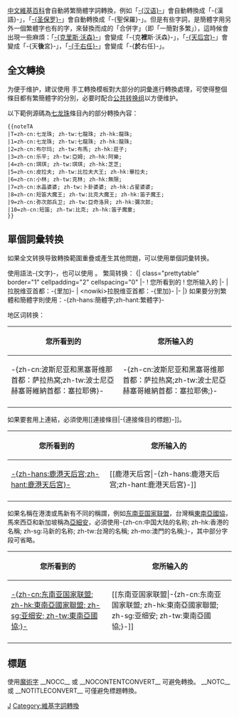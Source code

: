 {{字詞轉換索引}}
{{Shortcut|H:轉換}}
{{NoteTA
|G1 = IT
|G2 = MediaWiki
}}
[[中文維基百科|中文維基百科]]會自動將繁簡體字詞轉換，例如「[[汉语|-{汉语}-]]」會自動轉換成「-{漢語}-」，「[[圣保罗|-{圣保罗}-]]」會自動轉換成「-{聖保羅}-」。但是有些字詞，是簡體字用另外一個繁體字也有的字，來替換而成的「合併字」（即「一簡對多繁」），這時候會出現一些麻煩：「[[克里斯·沃森|-{克里斯·沃森}-]]」會變成「-{克'''裡'''斯·沃森}-」，「[[天后宮|-{天后宫}-]]」會變成「-{天'''後'''宮}-」，「[[于右任|-{于右任}-]]」會變成「-{'''於'''右任}-」。

==全文轉換==
为便于维护，建议使用 {{tl|noteTA}} 手工轉換模板對大部分的詞彙進行轉換處理，可使得整個條目都有繁簡體字的分別，必要时配合[[Wikipedia:字詞轉換處理/公共轉換組|公共转换组]]以方便维护。

以下範例源碼為[[七龙珠|七龙珠]]條目內的部分轉換內容：
 <nowiki>{{noteTA
|T=zh-cn:七龙珠; zh-tw:七龍珠; zh-hk:龍珠;
|1=zh-cn:七龙珠; zh-tw:七龍珠; zh-hk:龍珠;
|2=zh-cn:布尔玛; zh-tw:布馬; zh-hk:莊子;
|3=zh-cn:乐平; zh-tw:亞姆; zh-hk:阿樂;
|4=zh-cn:琪琪; zh-tw:琪琪; zh-hk:芝芝;
|5=zh-cn:皮拉夫; zh-tw:比拉夫大王; zh-hk:畢拉夫;
|6=zh-cn:小林; zh-tw:克林; zh-hk:無限;
|7=zh-cn:水晶婆婆; zh-tw:卜卦婆婆; zh-hk:占星婆婆;
|8=zh-cn:短笛大魔王; zh-tw:比克大魔王; zh-hk:笛子魔王;
|9=zh-cn:弥次郎兵卫; zh-tw:亞奇洛貝; zh-hk:彌次郎;
|10=zh-cn:短笛; zh-tw:比克; zh-hk:笛子魔童;
}}</nowiki>

==單個詞彙转换==

如果全文转换导致轉換範圍重疊或產生其他問題，可以使用單個詞彙转换。

使用語法-{文字}-，也可以使用 <nowiki>。

繁简转换：

{| class="prettytable" border="1" cellpadding="2" cellspacing="0"
|-
! 您所看到的
! 您所输入的
|-
|
拉脱维亚首都：-{里加}-
|
<nowiki>拉脱维亚首都：-{里加}-</nowiki>
|-
|}
如果要分別繁體和簡體字則使用：<nowiki>-{zh-hans:</nowiki>簡體字;zh-hant:繁體字<nowiki>}-</nowiki>

地区词转换：

{| class="prettytable" border="1" cellpadding="2" cellspacing="0"
|-
! 您所看到的
! 您所输入的
|-
|
-{zh-cn:波斯尼亚和黑塞哥维那首都：萨拉热窝;zh-tw:波士尼亞赫塞哥維納首都：塞拉耶佛}-
|
<nowiki>-{zh-cn:波斯尼亚和黑塞哥维那首都：萨拉热窝;zh-tw:波士尼亞赫塞哥維納首都：塞拉耶佛;}-</nowiki>
|-
|}

如果要套用上連結，必須使用<nowiki>[[連接條目|-{連接條目的標題}-]]</nowiki>。

{| class="prettytable" border="1" cellpadding="2" cellspacing="0"
|-
! 您所看到的
! 您所输入的
|-
|
[[鹿港天后宮|-{zh-hans:鹿港天后宫;zh-hant:鹿港天后宮}-]]
|
<nowiki>[[鹿港天后宮|-{zh-hans:鹿港天后宫;zh-hant:鹿港天后宮}-]]</nowiki>
|-
|}

如果名稱在港澳或馬新有不同的稱謂，例如[[东南亚国家联盟|东南亚国家联盟]]，台灣稱[[東南亞國協|東南亞國協]]，馬來西亞和新加坡稱為[[亞細安|亞細安]]，必須使用<nowiki>-{zh-cn:中国大陆的名称; zh-hk:香港的名稱; zh-sg:马新的名称; zh-tw:台灣的名稱; zh-mo:澳門的名稱;}-</nowiki>，其中部分字段可省略。

{| class="prettytable" border="1" cellpadding="2" cellspacing="0"
|-
! 您所看到的
! 您所输入的
|-
|
[[东南亚国家联盟|-{zh-cn:东南亚国家联盟; zh-hk:東南亞國家聯盟; zh-sg:亚细安; zh-tw:東南亞國協;}-]]
|
<nowiki>[[东南亚国家联盟|-{zh-cn:东南亚国家联盟; zh-hk:東南亞國家聯盟; zh-sg:亚细安; zh-tw:東南亞國協;}-]]</nowiki>
|-
|}

==標題==
使用[[Help:魔術字|魔術字]] <nowiki>__NOCC__</nowiki> 或 <nowiki>__NOCONTENTCONVERT__</nowiki> 可避免轉換。 <nowiki>__NOTC__</nowiki> 或 <nowiki>__NOTITLECONVERT__</nowiki> 可僅避免標題轉換。

{{H-f Help}}

[[Category:帮助文档|J]]
[[Category:維基字詞轉換|Category:維基字詞轉換]]